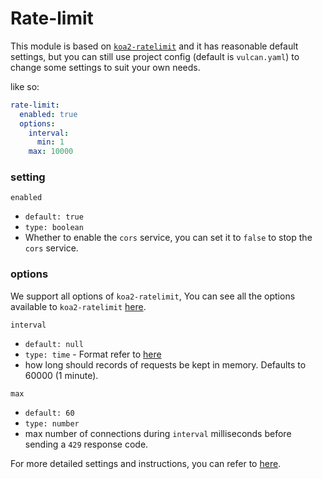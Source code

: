 # Rate-limit

This module is based on [`koa2-ratelimit`](https://github.com/ysocorp/koa2-ratelimit) and it has reasonable default settings, but you can still use project config (default is `vulcan.yaml`) to change some settings to suit your own needs.

like so:

```yaml
rate-limit:
  enabled: true
  options:
    interval:
      min: 1
    max: 10000
```

### setting

`enabled`

- `default: true`
- `type: boolean`
- Whether to enable the `cors` service, you can set it to `false` to stop the `cors` service.

### options

We support all options of `koa2-ratelimit`, You can see all the options available to `koa2-ratelimit` [here](https://github.com/ysocorp/koa2-ratelimit#configuration).

`interval`

- `default: null`
- `type: time` - Format refer to [here](https://github.com/ysocorp/koa2-ratelimit#time-type)
- how long should records of requests be kept in memory. Defaults to 60000 (1 minute).

`max`

- `default: 60`
- `type: number`
- max number of connections during `interval` milliseconds before sending a `429` response code.

For more detailed settings and instructions, you can refer to [here](https://github.com/ysocorp/koa2-ratelimit#configuration).
